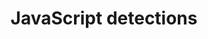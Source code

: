 ---
pcx_content_type: concept
title: JavaScript detections
external_link: /bots/additional-configurations/javascript-detections/
sidebar:
  order: 2
---